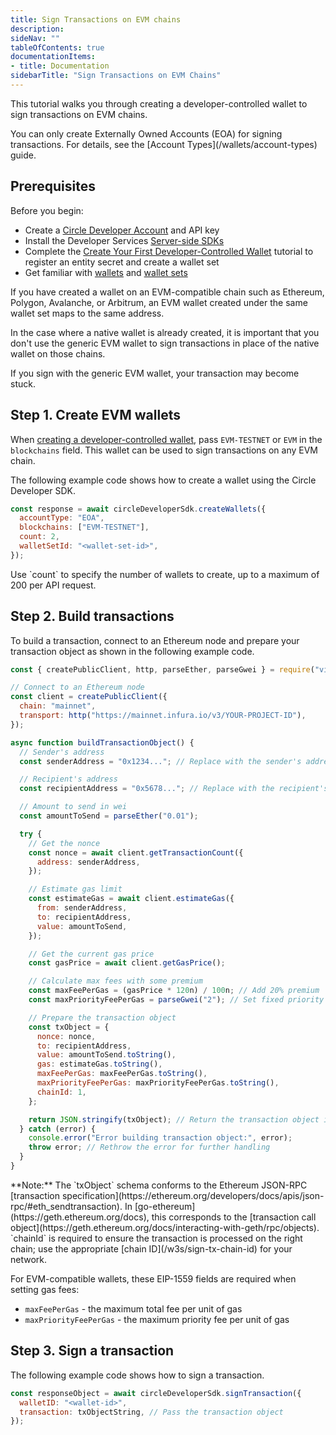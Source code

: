 ```yaml
---
title: Sign Transactions on EVM chains
description: 
sideNav: ""
tableOfContents: true
documentationItems: 
- title: Documentation
sidebarTitle: "Sign Transactions on EVM Chains"
---
```


This tutorial walks you through creating a developer-controlled wallet to sign
transactions on EVM chains.

<Note>
You can only create Externally Owned Accounts (EOA) for signing transactions.
For details, see the [Account Types](/wallets/account-types) guide.
</Note>

## Prerequisites

Before you begin:

- Create a [Circle Developer Account](/w3s/circle-developer-account) and API key
- Install the Developer Services
  [Server-side SDKs](/sdk-explorer#server-side-sdks)
- Complete the
  [Create Your First Developer-Controlled Wallet](/wallets/dev-controlled/create-your-first-wallet)
  tutorial to register an entity secret and create a wallet set
- Get familiar with [wallets](/w3s/programmable-wallets-primitives#wallets) and
  [wallet sets](/w3s/programmable-wallets-primitives#wallet-sets)

<Warning>

If you have created a wallet on an EVM-compatible chain such as Ethereum,
Polygon, Avalanche, or Arbitrum, an EVM wallet created under the same wallet set
maps to the same address.

In the case where a native wallet is already created, it is important that you
don't use the generic EVM wallet to sign transactions in place of the native
wallet on those chains.

If you sign with the generic EVM wallet, your transaction may become stuck.

</Warning>

## Step 1. Create EVM wallets

When
[creating a developer-controlled wallet](/api-reference/wallets/developer-controlled-wallets/create-wallet),
pass `EVM-TESTNET` or `EVM` in the `blockchains` field. This wallet can be used
to sign transactions on any EVM chain.

The following example code shows how to create a wallet using the Circle
Developer SDK.

<CodeGroup>

```javascript Node.js SDK
const response = await circleDeveloperSdk.createWallets({
  accountType: "EOA",
  blockchains: ["EVM-TESTNET"],
  count: 2,
  walletSetId: "<wallet-set-id>",
});
```

</CodeGroup>

<Note>
  Use `count` to specify the number of wallets to create, up to a maximum of 200
  per API request.
</Note>

## Step 2. Build transactions

To build a transaction, connect to an Ethereum node and prepare your transaction
object as shown in the following example code.

<CodeGroup>

```javascript Javascript
const { createPublicClient, http, parseEther, parseGwei } = require("viem");

// Connect to an Ethereum node
const client = createPublicClient({
  chain: "mainnet",
  transport: http("https://mainnet.infura.io/v3/YOUR-PROJECT-ID"),
});

async function buildTransactionObject() {
  // Sender's address
  const senderAddress = "0x1234..."; // Replace with the sender's address

  // Recipient's address
  const recipientAddress = "0x5678..."; // Replace with the recipient's address

  // Amount to send in wei
  const amountToSend = parseEther("0.01");

  try {
    // Get the nonce
    const nonce = await client.getTransactionCount({
      address: senderAddress,
    });

    // Estimate gas limit
    const estimateGas = await client.estimateGas({
      from: senderAddress,
      to: recipientAddress,
      value: amountToSend,
    });

    // Get the current gas price
    const gasPrice = await client.getGasPrice();

    // Calculate max fees with some premium
    const maxFeePerGas = (gasPrice * 120n) / 100n; // Add 20% premium
    const maxPriorityFeePerGas = parseGwei("2"); // Set fixed priority fee

    // Prepare the transaction object
    const txObject = {
      nonce: nonce,
      to: recipientAddress,
      value: amountToSend.toString(),
      gas: estimateGas.toString(),
      maxFeePerGas: maxFeePerGas.toString(),
      maxPriorityFeePerGas: maxPriorityFeePerGas.toString(),
      chainId: 1,
    };

    return JSON.stringify(txObject); // Return the transaction object in JSON string
  } catch (error) {
    console.error("Error building transaction object:", error);
    throw error; // Rethrow the error for further handling
  }
}
```

</CodeGroup>

<Note>
**Note:** The `txObject` schema conforms to the Ethereum JSON-RPC
[transaction specification](https://ethereum.org/developers/docs/apis/json-rpc/#eth_sendtransaction).
In [go-ethereum](https://geth.ethereum.org/docs), this corresponds to the
[transaction call object](https://geth.ethereum.org/docs/interacting-with-geth/rpc/objects).
`chainId` is required to ensure the transaction is processed on the right
chain; use the appropriate [chain ID](/w3s/sign-tx-chain-id) for your network.

For EVM-compatible wallets, these EIP-1559 fields are required when setting
gas fees:

- `maxFeePerGas` - the maximum total fee per unit of gas
- `maxPriorityFeePerGas` - the maximum priority fee per unit of gas
</Note>

## Step 3. Sign a transaction

The following example code shows how to sign a transaction.

<CodeGroup>

```javascript Javascript
const responseObject = await circleDeveloperSdk.signTransaction({
  walletID: "<wallet-id>",
  transaction: txObjectString, // Pass the transaction object
});
```

</CodeGroup>
